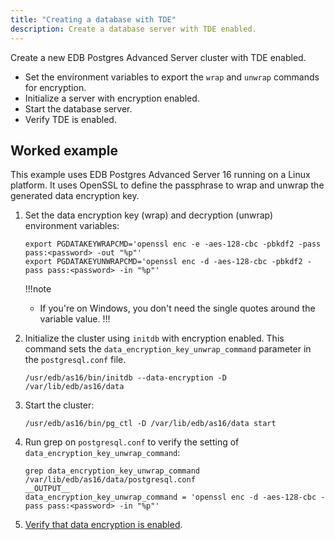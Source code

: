 ```yaml
---
title: "Creating a database with TDE" 
description: Create a database server with TDE enabled.
---
```


Create a new EDB Postgres Advanced Server cluster with TDE enabled. 

- Set the environment variables to export the `wrap` and `unwrap` commands for encryption. 
- Initialize a server with encryption enabled.
- Start the database server.
- Verify TDE is enabled.

## Worked example

This example uses EDB Postgres Advanced Server 16 running on a Linux platform. It uses OpenSSL to define the passphrase to wrap and unwrap the generated data encryption key.

1. Set the data encryption key (wrap) and decryption (unwrap) environment variables:

   ```shell
   export PGDATAKEYWRAPCMD='openssl enc -e -aes-128-cbc -pbkdf2 -pass pass:<password> -out "%p"'
   export PGDATAKEYUNWRAPCMD='openssl enc -d -aes-128-cbc -pbkdf2 -pass pass:<password> -in "%p"'
   ```

   !!!note
      - If you're on Windows, you don't need the single quotes around the variable value.
   !!!

1. Initialize the cluster using `initdb` with encryption enabled. This command sets the `data_encryption_key_unwrap_command` parameter in the `postgresql.conf` file.

   ```shell
   /usr/edb/as16/bin/initdb --data-encryption -D /var/lib/edb/as16/data 
   ```
   
1. Start the cluster:

   ```shell
   /usr/edb/as16/bin/pg_ctl -D /var/lib/edb/as16/data start
   ```

1. Run grep on `postgresql.conf` to verify the setting of `data_encryption_key_unwrap_command`: 

   ```shell
   grep data_encryption_key_unwrap_command /var/lib/edb/as16/data/postgresql.conf
   __OUTPUT__
   data_encryption_key_unwrap_command = 'openssl enc -d -aes-128-cbc -pass pass:<password> -in "%p"'
   ```

1.  [Verify that data encryption is enabled](verifying_tde).
